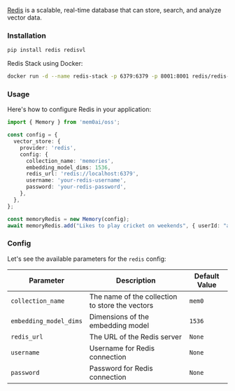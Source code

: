 [Redis](https://redis.io/) is a scalable, real-time database that can store, search, and analyze vector data.

### Installation
```bash
pip install redis redisvl
```

Redis Stack using Docker:
```bash
docker run -d --name redis-stack -p 6379:6379 -p 8001:8001 redis/redis-stack:latest
```

### Usage

Here's how to configure Redis in your application:

```typescript
import { Memory } from 'mem0ai/oss';

const config = {
  vector_store: {
    provider: 'redis',
    config: {
      collection_name: 'memories',
      embedding_model_dims: 1536,
      redis_url: 'redis://localhost:6379',
      username: 'your-redis-username',
      password: 'your-redis-password',
    },
  },
};

const memoryRedis = new Memory(config);
await memoryRedis.add("Likes to play cricket on weekends", { userId: "alice", metadata: { category: "hobbies" } });
```

### Config

Let's see the available parameters for the `redis` config:

| Parameter              | Description                                      | Default Value |
|------------------------|--------------------------------------------------|---------------|
| `collection_name`      | The name of the collection to store the vectors   | `mem0`        |
| `embedding_model_dims` | Dimensions of the embedding model                 | `1536`        |
| `redis_url`            | The URL of the Redis server                       | `None`        |
| `username`             | Username for Redis connection                     | `None`        |
| `password`             | Password for Redis connection                     | `None`        |